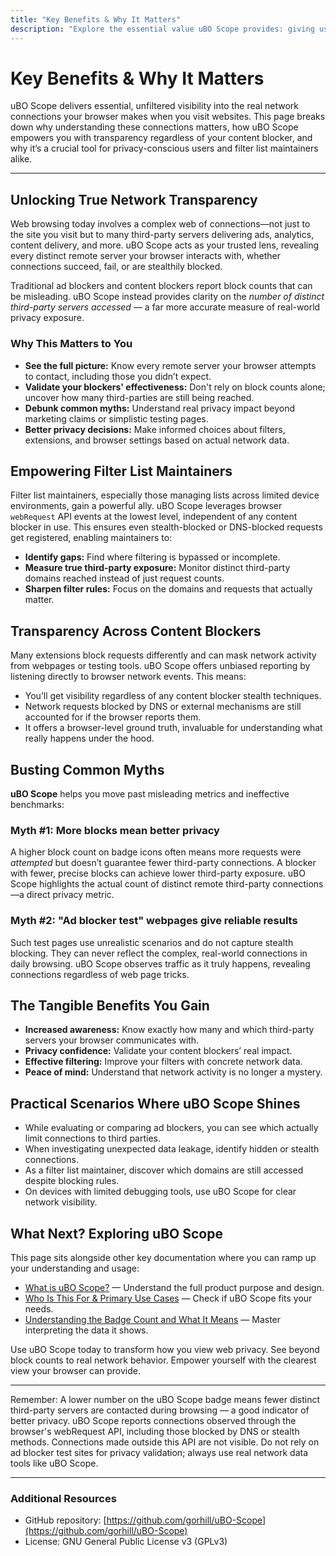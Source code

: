 ```yaml
---
title: "Key Benefits & Why It Matters"
description: "Explore the essential value uBO Scope provides: giving users and filter list maintainers unfiltered, browser-level visibility into real network activity, debunking common myths about content blocker efficacy, and enhancing privacy transparency regardless of what content blocker is in use."
---
```


# Key Benefits & Why It Matters

uBO Scope delivers essential, unfiltered visibility into the real network connections your browser makes when you visit websites. This page breaks down why understanding these connections matters, how uBO Scope empowers you with transparency regardless of your content blocker, and why it’s a crucial tool for privacy-conscious users and filter list maintainers alike.

---

## Unlocking True Network Transparency

Web browsing today involves a complex web of connections—not just to the site you visit but to many third-party servers delivering ads, analytics, content delivery, and more. uBO Scope acts as your trusted lens, revealing every distinct remote server your browser interacts with, whether connections succeed, fail, or are stealthily blocked.

Traditional ad blockers and content blockers report block counts that can be misleading. uBO Scope instead provides clarity on the *number of distinct third-party servers accessed* — a far more accurate measure of real-world privacy exposure.


### Why This Matters to You

- **See the full picture:** Know every remote server your browser attempts to contact, including those you didn’t expect.
- **Validate your blockers' effectiveness:** Don't rely on block counts alone; uncover how many third-parties are still being reached.
- **Debunk common myths:** Understand real privacy impact beyond marketing claims or simplistic testing pages.
- **Better privacy decisions:** Make informed choices about filters, extensions, and browser settings based on actual network data.


## Empowering Filter List Maintainers

Filter list maintainers, especially those managing lists across limited device environments, gain a powerful ally. uBO Scope leverages browser `webRequest` API events at the lowest level, independent of any content blocker in use. This ensures even stealth-blocked or DNS-blocked requests get registered, enabling maintainers to:

- **Identify gaps:** Find where filtering is bypassed or incomplete.
- **Measure true third-party exposure:** Monitor distinct third-party domains reached instead of just request counts.
- **Sharpen filter rules:** Focus on the domains and requests that actually matter.


## Transparency Across Content Blockers

Many extensions block requests differently and can mask network activity from webpages or testing tools. uBO Scope offers unbiased reporting by listening directly to browser network events. This means:

- You’ll get visibility regardless of any content blocker stealth techniques.
- Network requests blocked by DNS or external mechanisms are still accounted for if the browser reports them.
- It offers a browser-level ground truth, invaluable for understanding what really happens under the hood.


## Busting Common Myths

**uBO Scope** helps you move past misleading metrics and ineffective benchmarks:

### Myth #1: More blocks mean better privacy

A higher block count on badge icons often means more requests were *attempted* but doesn’t guarantee fewer third-party connections. A blocker with fewer, precise blocks can achieve lower third-party exposure. uBO Scope highlights the actual count of distinct remote third-party connections—a direct privacy metric.

### Myth #2: "Ad blocker test" webpages give reliable results

Such test pages use unrealistic scenarios and do not capture stealth blocking. They can never reflect the complex, real-world connections in daily browsing. uBO Scope observes traffic as it truly happens, revealing connections regardless of web page tricks.


## The Tangible Benefits You Gain

- **Increased awareness:** Know exactly how many and which third-party servers your browser communicates with.
- **Privacy confidence:** Validate your content blockers’ real impact.
- **Effective filtering:** Improve your filters with concrete network data.
- **Peace of mind:** Understand that network activity is no longer a mystery.


## Practical Scenarios Where uBO Scope Shines

- While evaluating or comparing ad blockers, you can see which actually limit connections to third parties.
- When investigating unexpected data leakage, identify hidden or stealth connections.
- As a filter list maintainer, discover which domains are still accessed despite blocking rules.
- On devices with limited debugging tools, use uBO Scope for clear network visibility.


## What Next? Exploring uBO Scope

This page sits alongside other key documentation where you can ramp up your understanding and usage:

- [What is uBO Scope?](https://github.com/gorhill/uBO-Scope/blob/main/docs/overview/intro-and-value/what-is-uboscope.mdx) — Understand the full product purpose and design.
- [Who Is This For & Primary Use Cases](https://github.com/gorhill/uBO-Scope/blob/main/docs/overview/intro-and-value/target-audience-use-cases.mdx) — Check if uBO Scope fits your needs.
- [Understanding the Badge Count and What It Means](https://github.com/gorhill/uBO-Scope/blob/main/docs/guides/interpreting-results/reading-badge.mdx) — Master interpreting the data it shows.

Use uBO Scope today to transform how you view web privacy. See beyond block counts to real network behavior. Empower yourself with the clearest view your browser can provide.

---

<Tip>
Remember: A lower number on the uBO Scope badge means fewer distinct third-party servers are contacted during browsing — a good indicator of better privacy.
</Tip>

<Note>
uBO Scope reports connections observed through the browser's webRequest API, including those blocked by DNS or stealth methods. Connections made outside this API are not visible.
</Note>

<Warning>
Do not rely on ad blocker test sites for privacy validation; always use real network data tools like uBO Scope.
</Warning>

---

### Additional Resources

- GitHub repository: [https://github.com/gorhill/uBO-Scope](https://github.com/gorhill/uBO-Scope)
- License: GNU General Public License v3 (GPLv3)